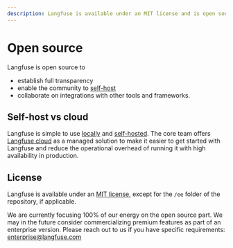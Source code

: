 ```yaml
---
description: Langfuse is available under an MIT license and is open source (except for some future enterprise features)
---
```


# Open source

Langfuse is open source to

- establish full transparency
- enable the community to [self-host](/docs/deployment/self-host)
- collaborate on integrations with other tools and frameworks.

## Self-host vs cloud

Langfuse is simple to use [locally](/docs/deployment/local) and [self-hosted](/docs/deployment/self-host). The core team offers [Langfuse cloud](/docs/deployment/cloud) as a managed solution to make it easier to get started with Langfuse and reduce the operational overhead of running it with high availability in production.

## License

Langfuse is available under an [MIT license](https://github.com/langfuse/langfuse/blob/main/LICENSE), except for the `/ee` folder of the repository, if applicable.

We are currently focusing 100% of our energy on the open source part. We may in the future consider commercializing premium features as part of an enterprise version. Please reach out to us if you have specific requirements: enterprise@langfuse.com
